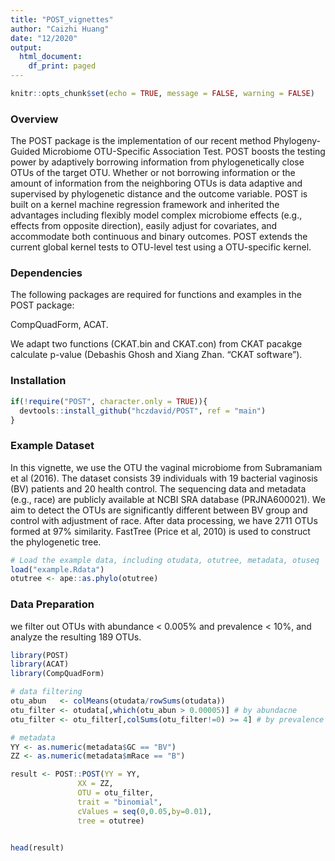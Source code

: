 ```yaml
---
title: "POST_vignettes"
author: "Caizhi Huang"
date: "12/2020"
output:
  html_document:
    df_print: paged
---
```



```r
knitr::opts_chunk$set(echo = TRUE, message = FALSE, warning = FALSE)
```

### Overview

The POST package is the implementation of our recent method Phylogeny-Guided Microbiome OTU-Specific Association Test. POST boosts the testing power by adaptively borrowing information from phylogenetically close OTUs of the target OTU. Whether or not borrowing information or the amount of information from the neighboring OTUs is data adaptive and supervised by phylogenetic distance and the outcome variable. POST is built on a kernel machine regression framework and inherited the advantages including flexibly model complex microbiome effects (e.g., effects from opposite direction), easily adjust for covariates, and accommodate both continuous and binary outcomes. POST extends the current global kernel tests to OTU-level test using a OTU-specific kernel.


### Dependencies

The following packages are required for functions and examples in the POST package: 

CompQuadForm, ACAT. 

We adapt two functions (CKAT.bin and CKAT.con) from CKAT pacakge calculate p-value (Debashis Ghosh and Xiang Zhan. "CKAT software").


### Installation

```r
if(!require("POST", character.only = TRUE)){
  devtools::install_github("hczdavid/POST", ref = "main")
}
```

### Example Dataset

In this vignette, we use the OTU the vaginal microbiome from Subramaniam et al (2016). The dataset consists 39 individuals with 19 bacterial vaginosis (BV) patients and 20 health control. The sequencing data and metadata (e.g., race) are publicly available at NCBI SRA database (PRJNA600021). We aim to detect the OTUs are significantly different between BV group and control with adjustment of race. After data processing, we have 2711 OTUs formed at 97% similarity. FastTree (Price et al, 2010) is used to construct the phylogenetic tree. 


```r
# Load the example data, including otudata, otutree, metadata, otuseq
load("example.Rdata")
otutree <- ape::as.phylo(otutree)
```

### Data Preparation 

we filter out OTUs with abundance < 0.005% and prevalence < 10%, and analyze the resulting 189 OTUs. 

```r
library(POST)
library(ACAT)
library(CompQuadForm)

# data filtering
otu_abun   <- colMeans(otudata/rowSums(otudata))
otu_filter <- otudata[,which(otu_abun > 0.00005)] # by abundacne
otu_filter <- otu_filter[,colSums(otu_filter!=0) >= 4] # by prevalence

# metadata
YY <- as.numeric(metadata$GC == "BV")
ZZ <- as.numeric(metadata$mRace == "B")

result <- POST::POST(YY = YY,
               XX = ZZ,
               OTU = otu_filter,
               trait = "binomial",
               cValues = seq(0,0.05,by=0.01),
               tree = otutree)


head(result)

```

